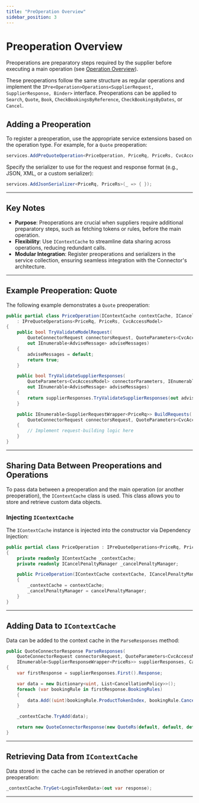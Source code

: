 ```yaml
---
title: "PreOperation Overview"
sidebar_position: 3
---
```


# Preoperation Overview

Preoperations are preparatory steps required by the supplier before executing a main operation (see [Operation Overview](Operation_Overview.mdx)).

These preoperations follow the same structure as regular operations and implement the `IPre<Operation>Operations<SupplierRequest, SupplierResponse, Binder>` interface. Preoperations can be applied to `Search`, `Quote`, `Book`, `CheckBookingsByReference`, `CheckBookingsByDates`, or `Cancel`.

## **Adding a Preoperation**

To register a preoperation, use the appropriate service extensions based on the operation type. For example, for a `Quote` preoperation:

```csharp
services.AddPreQuoteOperation<PriceOperation, PriceRq, PriceRs, CvcAccessModel>();
```

Specify the serializer to use for the request and response format (e.g., JSON, XML, or a custom serializer):

```csharp
services.AddJsonSerializer<PriceRq, PriceRs>(_ => { });
```

---

## **Key Notes**
- **Purpose**: Preoperations are crucial when suppliers require additional preparatory steps, such as fetching tokens or rules, before the main operation.
- **Flexibility**: Use `IContextCache` to streamline data sharing across operations, reducing redundant calls.
- **Modular Integration**: Register preoperations and serializers in the service collection, ensuring seamless integration with the Connector's architecture.

---

## **Example Preoperation: Quote**

The following example demonstrates a `Quote` preoperation:

```csharp
public partial class PriceOperation(IContextCache contextCache, ICancelPenaltyManager cancelPenaltyManager)
    : IPreQuoteOperations<PriceRq, PriceRs, CvcAccessModel>
{
    public bool TryValidateModelRequest(
        QuoteConnectorRequest connectorsRequest, QuoteParameters<CvcAccessModel> connectorParameters,
        out IEnumerable<AdviseMessage> adviseMessages)
    {
        adviseMessages = default;
        return true;
    }

    public bool TryValidateSupplierResponses(
        QuoteParameters<CvcAccessModel> connectorParameters, IEnumerable<SupplierResponseWrapper<PriceRs>> supplierResponses,
        out IEnumerable<AdviseMessage> adviseMessages)
    {
        return supplierResponses.TryValidateSupplierResponses(out adviseMessages);
    }

    public IEnumerable<SupplierRequestWrapper<PriceRq>> BuildRequests(
        QuoteConnectorRequest connectorsRequest, QuoteParameters<CvcAccessModel> connectorParameters)
    {
        // Implement request-building logic here
    }
}
```

---

## **Sharing Data Between Preoperations and Operations**

To pass data between a preoperation and the main operation (or another preoperation), the `IContextCache` class is used. This class allows you to store and retrieve custom data objects.

### **Injecting `IContextCache`**

The `IContextCache` instance is injected into the constructor via Dependency Injection:

```csharp
public partial class PriceOperation : IPreQuoteOperations<PriceRq, PriceRs, CvcAccessModel>
{
    private readonly IContextCache _contextCache;
    private readonly ICancelPenaltyManager _cancelPenaltyManager;

    public PriceOperation(IContextCache contextCache, ICancelPenaltyManager cancelPenaltyManager)
    {
        _contextCache = contextCache;
        _cancelPenaltyManager = cancelPenaltyManager;
    }
}
```

---

## **Adding Data to `IContextCache`**

Data can be added to the context cache in the `ParseResponses` method:

```csharp
public QuoteConnectorResponse ParseResponses(
    QuoteConnectorRequest connectorsRequest, QuoteParameters<CvcAccessModel> connectorParameters,
    IEnumerable<SupplierResponseWrapper<PriceRs>> supplierResponses, CancellationToken cancellationToken)
{
    var firstResponse = supplierResponses.First().Response;

    var data = new Dictionary<uint, List<CancellationPolicy>>();
    foreach (var bookingRule in firstResponse.BookingRules)
    {
        data.Add((uint)bookingRule.ProductTokenIndex, bookingRule.CancellationPolicies);
    }

    _contextCache.TryAdd(data);

    return new QuoteConnectorResponse(new QuoteRs(default, default, default, PaymentType.MerchantPay));
}
```

---

## **Retrieving Data from `IContextCache`**

Data stored in the cache can be retrieved in another operation or preoperation:

```csharp
_contextCache.TryGet<LoginTokenData>(out var response);
```

---
